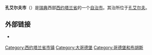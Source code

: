 {{Unreferenced|time=2018-08-10T06:52:27+00:00}}
{{Infobox Kommun|
fullname=Kungälvs kommun|
coatofarms=[[File:Kungälv_vapen.svg|100px]]|
county=[[西约塔兰省|西约塔兰省]]|
province=[[布胡斯|布胡斯]]|
capital=[[孔艾尔夫|孔艾尔夫]]|
map=[[File:Kungälv_Municipality_in_Västra_Götaland_County.png|200px]]|
arearank=第221名|
area=372.69|
arealand=364.73|
populationrank=第55名|
population=38,899|
densityrank=第47名|
populationdensity=106.7|
website=http://www.kungalv.se/|
footnotes=面积与人口统计数据来自[[瑞典统计局|瑞典统计局]]，截至2006年12月31日}}

'''孔艾尔夫市'''（{{lang-sv|Kungälvs kommun}}）是[[瑞典|瑞典]]西部[[西约塔兰省|西约塔兰省]]的一个[[瑞典自治市|自治市]]。其治所位于[[孔艾尔夫|孔艾尔夫]]。

== 外部链接 ==
* {{官方网站}} {{sv}}

{{Västra Götaland County}}
{{Localities in Kungälv Municipality}}

[[Category:西约塔兰省市镇|Category:西约塔兰省市镇]]
[[Category:大哥德堡|Category:大哥德堡]]
[[Category:哥德堡和布胡斯|Category:哥德堡和布胡斯]]